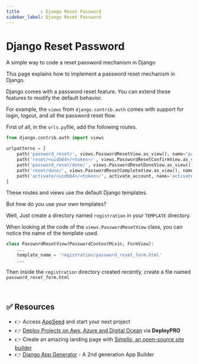 ```yaml
---
title        : Django Reset Password
sidebar_label: Django Reset Password
---
```


# Django Reset Password

<SubHeading>A simple way to code a reset password mechanism in Django</SubHeading>

This page explains how to implement a password reset mechanism in Django.&#x20;

Django comes with a password reset feature. You can extend these features to modify the default behavior.

For example, the `views` from `django.contrib.auth` comes with support for login, logout, and all the password reset flow.

&#x20;First of all, in the `urls.py`file, add the following routes.

```python
from django.contrib.auth import views

urlpatterns = [
    path('password_reset/', views.PasswordResetView.as_view(), name="password_reset"),
    path('reset/<uidb64>/<token>/', views.PasswordResetConfirmView.as_view(), name="password_reset_confirm"),
    path('password_reset/done/', views.PasswordResetDoneView.as_view(), name="password_reset_done"),
    path('reset/done/', views.PasswordResetCompleteView.as_view(), name="password_reset_complete"),
    path('activate/<uidb64>/<token>/', activate_account, name='activate')
]
```

&#x20;These routes and views use the default Django templates.&#x20;

But how do you use your own templates?

Well, Just create a directory named `registration` in your `TEMPLATE` directory.

When looking at the code of the `views.PasswordResetView` class, you can notice the name of the template used.

```python
class PasswordResetView(PasswordContextMixin, FormView):
    ...
    template_name = 'registration/password_reset_form.html'
    ...
```

Then inside the `registration` directory created recently, create a file named `password_reset_form.html`

<br />

## ✅ Resources 

- 👉 Access [AppSeed](https://appseed.us/) and start your next project
- 👉 [Deploy Projects on Aws, Azure and Digital Ocean](https://www.docs.deploypro.dev/) via **DeployPRO**
- 👉 Create an amazing landing page with [Simpllo, an open-source site builder](https://www.simpllo.com/)
- 👉 [Django App Generator](https://app-generator.dev/django/) - A 2nd generation App Builder

